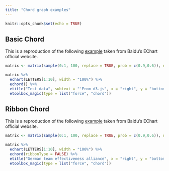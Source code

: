 ```yaml
---
title: "Chord graph examples"
---
```


```r
knitr::opts_chunk$set(echo = TRUE)
```

## Basic Chord

This is a reproduction of the following [example](http://echarts.baidu.com/echarts2/doc/example/chord1.html#-en) taken from Baidu's EChart official website.

```r
matrix <- matrix(sample(0:1, 100, replace = TRUE, prob = c(0.9,0.6)), nc = 10)

matrix %>% 
  echart(LETTERS[1:10], width = "100%") %>% 
  echord() %>% 
  etitle("Test data", subtext = "'From d3.js", x = "right", y = "bottom") %>% 
  etoolbox_magic(type = list("force", "chord"))
```

## Ribbon Chord

This is a reproduction of the following [example](http://echarts.baidu.com/echarts2/doc/example/chord4.html#-en) taken from Baidu's EChart official website.

```r
matrix <- matrix(sample(0:1, 100, replace = TRUE, prob = c(0.9,0.6)), nc = 10)

matrix %>% 
  echart(LETTERS[1:10], width = "100%") %>% 
  echord(ribbonType = FALSE) %>% 
  etitle("German team effectiveness alliance", x = "right", y = "bottom") %>% 
  etoolbox_magic(type = list("force", "chord"))
```
